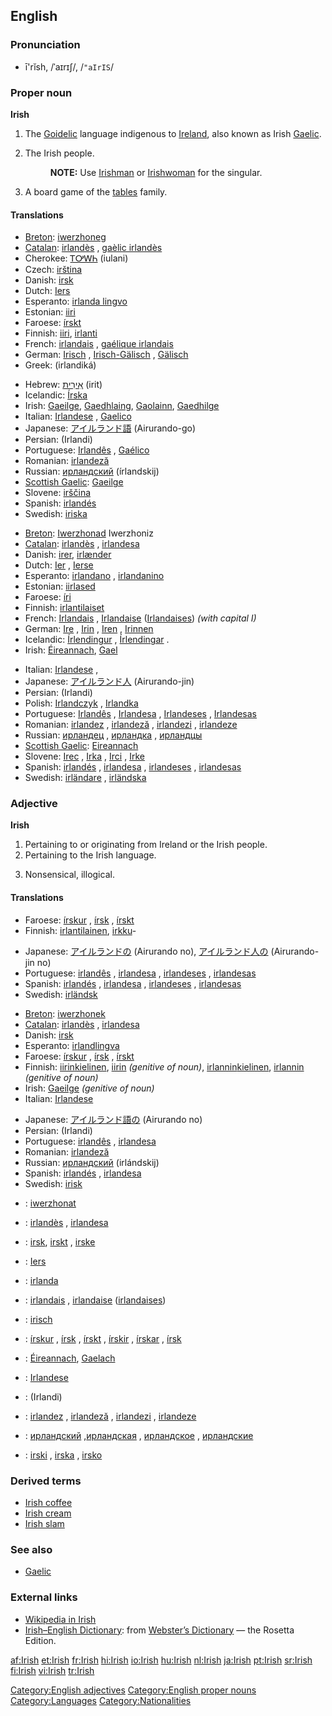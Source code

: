 {{wikipedia}}
{{interwiktionary|code=ga}}
==English==

===Pronunciation===
*ī'rĭsh, /ˈaɪrɪʃ/, /<tt>"aIrIS</tt>/

===Proper noun===
'''Irish'''

# The [[Goidelic]] language indigenous to [[Ireland]], also known as Irish [[Gaelic]].
# {{italbrac|collectively as a plural}} The Irish people.
#:'''NOTE:''' Use [[Irishman]] or [[Irishwoman]] for the singular.
# A board game of the [[tables]] family.

====Translations====
{{trans-top|the language}}
*[[Breton]]: [[iwerzhoneg]] {{m}}
*[[Catalan]]: [[irlandès]] {{m}}, [[gaèlic irlandès]] {{m}}
*Cherokee: [[ᎢᎤᎳᏂ]] (iulani)
*Czech: [[irština]] {{f}}
*Danish: [[irsk]]
*Dutch: [[Iers]] {{n}}
*Esperanto: [[irlanda lingvo]]
*Estonian: [[iiri]]
*Faroese: [[írskt]] {{n}}
*Finnish: [[iiri]], [[irlanti]]
*French: [[irlandais]] {{m}}, [[gaélique irlandais]] {{m}}
*German: [[Irisch]] {{n}}, [[Irisch-Gälisch]] {{n}}, [[Gälisch]] {{n}}
*Greek: {{t|el|ιρλανδικά|n|p}} (irlandiká)
{{trans-mid}}
*Hebrew: [[אירית|אִירִית]] (irit)
*Icelandic: [[Írska]]
*Irish: [[Gaeilge]], [[Gaedhlaing]], [[Gaolainn]], [[Gaedhilge]]
*Italian: [[Irlandese]] {{m}}, [[Gaelico]] {{m}}
*Japanese: [[アイルランド語]] (Airurando-go)
*Persian: {{FAchar|[[ایرلندی]]}} (Irlandi)
*Portuguese: [[Irlandês]] {{m}}, [[Gaélico]] {{m}}
*Romanian: [[irlandeză]] {{f}}
*Russian: [[ирландский]] (írlandskij) {{m}}
*[[Scottish Gaelic]]: [[Gaeilge]] {{f}}
*Slovene: [[irščina]] {{f}}
*Spanish: [[irlandés]] {{m}}
*Swedish: [[iriska]] {{c}}
{{trans-bottom}}

{{trans-top|the people}}
*[[Breton]]: [[Iwerzhonad]] {{m}} Iwerzhoniz {{p}}
*[[Catalan]]: [[irlandès]] {{m}}, [[irlandesa]] {{f}}
*Danish: [[irer]], [[irlænder]]
*Dutch: [[Ier]] {{m}}, [[Ierse]] {{f}}
*Esperanto: [[irlandano]] {{m}}, [[irlandanino]] {{f}}
*Estonian: [[iirlased]]
*Faroese: [[íri]] {{m}}
*Finnish: [[irlantilainen|irlantilaiset]] {{p}}
*French: [[Irlandais]] {{m}}, [[Irlandaise]] {{f}} ([[Irlandaises]]) ''(with capital I)''
*German: [[Ire]] {{m}}, [[Irin]] {{f}}, [[Iren]] {{m}} {{p}}, [[Irinnen]] {{f}} {{p}}
*Icelandic: [[Írlendingur]] {{m}}, [[Írlendingar]] {{p}}.
*Irish: [[Éireannach]], [[Gael]]
{{trans-mid}}
*Italian: [[Irlandese]] {{m}}, {{f}}
*Japanese: [[アイルランド人]] (Airurando-jin)
*Persian: {{FAchar|[[ایرلندی]]}} (Irlandi)
*Polish: [[Irlandczyk]] {{m}}, [[Irlandka]] {{f}}
*Portuguese: [[Irlandês]] {{m}}, [[Irlandesa]] {{f}}, [[Irlandeses]] {{m}} {{p}}, [[Irlandesas]] {{f}} {{p}}
*Romanian: [[irlandez]] {{m}}, [[irlandeză]] {{f}}, [[irlandezi]] {{p}}, [[irlandeze]] {{f}} {{p}}
*Russian: [[ирландец]] {{m}}, [[ирландка]] {{f}}, [[ирландцы]] {{p}}
*[[Scottish Gaelic]]: [[Eireannach]] {{m}}
*Slovene: [[Irec]] {{m}}, [[Irka]] {{f}}, [[Irci]] {{p}}, [[Irke]] {{f}} {{p}}
*Spanish: [[irlandés]] {{m}}, [[irlandesa]] {{f}}, [[irlandeses]] {{m}} {{p}}, [[irlandesas]] {{f}} {{p}}
*Swedish: [[irländare]] {{mf}}, [[irländska]] {{f}}
{{trans-bottom}}

===Adjective===
'''Irish'''

# Pertaining to or originating from Ireland or the Irish people.
# Pertaining to the Irish language.
# {{context|derogatory|colloquial}} Nonsensical, illogical.

====Translations====
{{trans-top|pertaining to or originating from Ireland or the Irish people}}
*Faroese: [[írskur]] {{m}}, [[írsk]] {{f}}, [[írskt]] {{n}}
*Finnish: [[irlantilainen]], [[irkku]]-
{{trans-mid}}
*Japanese: [[アイルランド]]の (Airurando no), [[アイルランド人]]の (Airurando-jin no)
*Portuguese: [[irlandês]] {{m}}, [[irlandesa]] {{f}}, [[irlandeses]] {{m}} {{p}}, [[irlandesas]] {{f}} {{p}}
*Spanish: [[irlandés]] {{m}}, [[irlandesa]] {{f}}, [[irlandeses]] {{m}} {{p}}, [[irlandesas]] {{f}} {{p}}
*Swedish: [[irländsk]]
{{trans-bottom}}

{{trans-top|pertaining to the language}}
*[[Breton]]: [[iwerzhonek]]
*[[Catalan]]: [[irlandès]] {{m}}, [[irlandesa]] {{f}}
*Danish: [[irsk]]
*Esperanto: [[irland]][[lingva]]
*Faroese: [[írskur]] {{m}}, [[írsk]] {{f}}, [[írskt]] {{n}}
*Finnish: [[iiri|iirin]][[kielinen]], [[iiri|iirin]] ''(genitive of noun)'', [[irlanti|irlannin]][[kielinen]], [[irlanti|irlannin]] ''(genitive of noun)''
*Irish: [[Gaeilge]] ''(genitive of noun)''
*Italian: [[Irlandese]] {{m}}
{{trans-mid}}
*Japanese: [[アイルランド語]]の (Airurando no)
*Persian: {{FAchar|[[ایرلندی]]}} (Irlandi)
*Portuguese: [[irlandês]] {{m}}, [[irlandesa]] {{f}}
*Romanian: [[irlandeză]] {{f}}
*Russian: [[ирландский]] (irlándskij)
*Spanish: [[irlandés]] {{m}}, [[irlandesa]] {{f}}
*Swedish: [[irisk]]
{{trans-bottom}}

{{checktrans-top}}
*{{ttbc|Breton}}: [[iwerzhonat]]
*{{ttbc|Catalan}}: [[irlandès]] {{m}}, [[irlandesa]] {{f}}
*{{ttbc|Danish}}: [[irsk]], [[irskt]] {{n}}, [[irske]] {{p}}
*{{ttbc|Dutch}}: [[Iers]]
*{{ttbc|Esperanto}}: [[irlanda]]
*{{ttbc|French}}: [[irlandais]] {{m}}, [[irlandaise]] {{f}} ([[irlandaises]])
*{{ttbc|German}}: [[irisch]]
*{{ttbc|Icelandic}}: [[írskur]] {{m}}, [[írskur|írsk]] {{f}}, [[írskt]] {{n}}, [[írskur|írskir]] {{m}} {{p}}, [[írskur|írskar]] {{f}} {{p}}, [[írskt|írsk]] {{n}} {{p}}
*{{ttbc|Irish}}: [[Éireannach]], [[Gaelach]]
{{checktrans-mid}}
*{{ttbc|Italian}}: [[Irlandese]]
*{{ttbc|Persian}}: {{FAchar|[[ایرلندی]]}} (Irlandi)
*{{ttbc|Romanian}}: [[irlandez]] {{m}}, [[irlandeză]] {{f}}, [[irlandezi]] {{p}}, [[irlandeze]] {{f}} {{p}}
*{{ttbc|Russian}}: [[ирландский]] {{m}},[[ирландская]] {{f}}, [[ирландское]] {{n}}, [[ирландские]] {{p}}
*{{ttbc|Slovene}}: [[irski]] {{m}}, [[irska]] {{f}}, [[irsko]] {{n}}
{{checktrans-bottom}}

===Derived terms===
*[[Irish coffee]]
*[[Irish cream]]
*[[Irish slam]]

===See also===
*[[Gaelic]]

===External links===
*[http://ga.wikipedia.com Wikipedia in Irish]
*[http://www.websters-online-dictionary.org/definition/Irish-english/ Irish–English Dictionary]: from [http://www.websters-online-dictionary.org/ Webster’s Dictionary] — the Rosetta Edition.
{{ethnologue|code=gle}}

[[Category:English adjectives]]
[[Category:English proper nouns]]
[[Category:Languages]]
[[Category:Nationalities]]

[[af:Irish]]
[[et:Irish]]
[[fr:Irish]]
[[hi:Irish]]
[[io:Irish]]
[[hu:Irish]]
[[nl:Irish]]
[[ja:Irish]]
[[pt:Irish]]
[[sr:Irish]]
[[fi:Irish]]
[[vi:Irish]]
[[tr:Irish]]